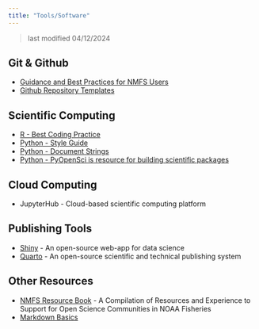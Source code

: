 ```yaml
---
title: "Tools/Software"
---
```


> last modified 04/12/2024

## Git & Github

* [Guidance and Best Practices for NMFS Users](https://nmfs-opensci.github.io/GitHub-Guide/)
* [Github Repository Templates](https://github.com/orgs/nmfs-opensci/repositories?q=&type=template&language=&sort=)

## Scientific Computing
* [R - Best Coding Practice](https://bookdown.org/content/d1e53ac9-28ce-472f-bc2c-f499f18264a3/)
* [Python - Style Guide](https://github.com/google/styleguide/blob/gh-pages/pyguide.md#38-comments-and-docstrings)
* [Python - Document Strings](https://peps.python.org/pep-0257/)
* [Python - PyOpenSci is resource for building scientific packages](https://www.pyopensci.org/)

## Cloud Computing

* JupyterHub - Cloud-based scientific computing platform

## Publishing Tools

* [Shiny](https://shiny.posit.co/) - An open-source web-app for data science
* [Quarto](https://quarto.org/) - An open-source scientific and technical publishing system

## Other Resources

* [NMFS Resource Book](https://nmfs-opensci.github.io/ResourceBook/) - A Compilation of Resources and Experience to Support for Open Science Communities in NOAA Fisheries
* [Markdown Basics](https://quarto.org/docs/authoring/markdown-basics.html)
